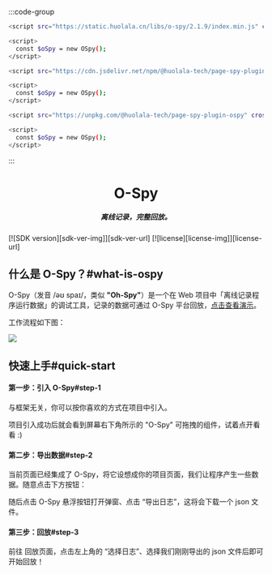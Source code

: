 
[license-img]: https://img.shields.io/github/license/HuolalaTech/page-spy-web?label=License
[license-url]: https://github.com/HuolalaTech/page-spy-web/blob/main/LICENSE
[sdk-ver-img]: https://img.shields.io/npm/v/@huolala-tech/page-spy-plugin-ospy?label=OSpy&color=white
[sdk-ver-url]: https://npmjs.com/package/@huolala-tech/page-spy-plugin-ospy


:::code-group

```bash domestic
<script src="https://static.huolala.cn/libs/o-spy/2.1.9/index.min.js" crossorigin="anonymous"></script>

<script>
  const $oSpy = new OSpy();
</script>
```

```bash jsDelivr
<script src="https://cdn.jsdelivr.net/npm/@huolala-tech/page-spy-plugin-ospy" crossorigin="anonymous"></script>

<script>
  const $oSpy = new OSpy();
</script>
```

```bash unpkg
<script src="https://unpkg.com/@huolala-tech/page-spy-plugin-ospy" crossorigin="anonymous"></script>

<script>
  const $oSpy = new OSpy();
</script>
```

:::


<div align="center">
  <Icon component={Logo} style={{ fontSize: 100, color: '#fff' }} />
  <h1>O-Spy</h1>
  <h5>离线记录，完整回放。</h5>
</div>

<div className='badges'>
  [![SDK version][sdk-ver-img]][sdk-ver-url]
  [![license][license-img]][license-url]
</div>


## 什么是 O-Spy？#what-is-ospy

O-Spy（发音 /əʊ spaɪ/，类似 **"Oh-Spy"**）是一个在 Web 项目中「离线记录程序运行数据」的调试工具，记录的数据可通过 O-Spy 平台回放，[点击查看演示](/o-spy?url=demo)。

工作流程如下图：

<a href={workflow} target="_blank">
  <img src={workflow} style={{width: '100%'}} />
</a>

## 快速上手#quick-start

#### 第一步：引入 O-Spy#step-1

与框架无关，你可以按你喜欢的方式在项目中引入。


<ImportGuide showConfig={false} />

项目引入成功后就会看到屏幕右下角所示的 "O-Spy" 可拖拽的组件，试着点开看看 :)


<CallOSpy />

#### 第二步：导出数据#step-2

当前页面已经集成了 O-Spy，将它设想成你的项目页面，我们让程序产生一些数据。随意点击下方按钮：


<MakeData />

随后点击 O-Spy 悬浮按钮打开弹窗、点击 “导出日志”，这将会下载一个 json 文件。

#### 第三步：回放#step-3

前往 <Link to="/o-spy?url=" target='_blank'>回放页面</Link>，点击左上角的 “选择日志”、选择我们刚刚导出的 json 文件后即可开始回放！

